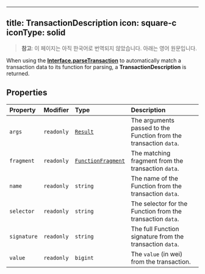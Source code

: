 <!-- AUTO-GENERATED-CONTENT:START (ENGLISH-COPY) -->
---
title: TransactionDescription
icon: square-c
iconType: solid
---

> **참고**: 이 페이지는 아직 한국어로 번역되지 않았습니다. 아래는 영어 원문입니다.

When using the [**Interface.parseTransaction**](/ko/sdk/content/classes/Interface#parsetransaction) to automatically match a
transaction data to its function for parsing, a **TransactionDescription** is returned.

## Properties

| Property | Modifier | Type | Description |
| :------ | :------ | :------ | :------ |
| `args` | `readonly` | [`Result`](/ko/sdk/content/classes/Result) | The arguments passed to the Function from the transaction `data`. |
| `fragment` | `readonly` | [`FunctionFragment`](/ko/sdk/content/classes/FunctionFragment) | The matching fragment from the transaction `data`. |
| `name` | `readonly` | `string` | The name of the Function from the transaction `data`. |
| `selector` | `readonly` | `string` | The selector for the Function from the transaction `data`. |
| `signature` | `readonly` | `string` | The full Function signature from the transaction `data`. |
| `value` | `readonly` | `bigint` | The `value` (in wei) from the transaction. |
